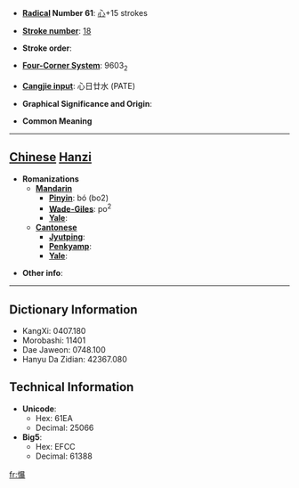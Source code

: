 * '''[[Wiktionary:Chinese radical index| Radical]] Number 61''': [[Wiktionary:Chinese radical index 心|心]]+15 strokes

* '''[[Wiktionary:Chinese total strokes index|Stroke number]]''': [[Wiktionary:Chinese total strokes index 18|18]]

* '''Stroke order''': 

* '''[[Wiktionary:Chinese four corner index|Four-Corner System]]''': 9603<sub>2</sub>

* '''[[Wiktionary:Chinese Cangjie index|Cangjie input]]''': 心日廿水 (PATE)

* '''Graphical Significance and Origin''': 

* '''Common Meaning'''

----

== [[Chinese]] [[Hanzi]] ==

* '''Romanizations'''
** '''[[Mandarin]]'''
*** '''[[Pinyin]]''': bó (bo2)
*** '''[[Wade-Giles]]''': po<sup>2</sup>
*** '''[[Yale]]''': 
** '''[[Cantonese]]'''
*** '''[[Jyutping]]''':
*** '''[[Penkyamp]]''': 
*** '''[[Yale]]''': 

* '''Other info''': 

----

== Dictionary Information ==

* KangXi: 0407.180
* Morobashi: 11401
* Dae Jaweon: 0748.100
* Hanyu Da Zidian: 42367.080

== Technical Information ==

* '''Unicode''':
** Hex: 61EA
** Decimal: 25066
* '''Big5''':
** Hex: EFCC
** Decimal: 61388

[[fr:懪]]